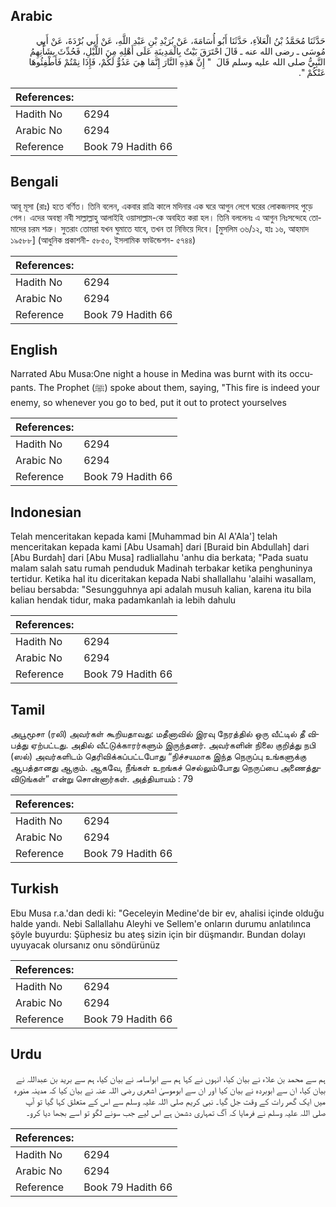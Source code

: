 ## Arabic


<div dir="rtl" lang="ar" style={{fontSize:'larger',backgroundColor:'#f8f9fa',padding:20}}>
حَدَّثَنَا مُحَمَّدُ بْنُ الْعَلاَءِ، حَدَّثَنَا أَبُو أُسَامَةَ، عَنْ بُرَيْدِ بْنِ عَبْدِ اللَّهِ، عَنْ أَبِي بُرْدَةَ، عَنْ أَبِي مُوسَى ـ رضى الله عنه ـ قَالَ احْتَرَقَ بَيْتٌ بِالْمَدِينَةِ عَلَى أَهْلِهِ مِنَ اللَّيْلِ، فَحُدِّثَ بِشَأْنِهِمُ النَّبِيُّ صلى الله عليه وسلم قَالَ ‏ "‏ إِنَّ هَذِهِ النَّارَ إِنَّمَا هِيَ عَدُوٌّ لَكُمْ، فَإِذَا نِمْتُمْ فَأَطْفِئُوهَا عَنْكُمْ ‏"‏‏.‏
</div>
<div style={{backgroundColor:'#f8f9fa',padding:20, marginBottom: 10}}><table> <thead> <tr> <th>References:</th> <th></th> </tr> </thead> <tbody><tr><td>Hadith No</td><td>6294</td></tr><tr><td>Arabic No</td><td>6294</td></tr><tr><td>Reference</td><td>Book 79 Hadith 66</td></tr></tbody></table></div>

## Bengali


<div dir="ltr" lang="bn" style={{fontSize:'larger',backgroundColor:'#f8f9fa',padding:20}}>
আবূ মূসা (রাঃ) হতে বর্ণিত। তিনি বলেন, একবার রাত্রি কালে মদিনার এক ঘরে আগুন লেগে ঘরের লোকজনসহ পুড়ে গেল। এদের অবস্থা নবী সাল্লাল্লাহু আলাইহি ওয়াসাল্লাম-কে অবহিত করা হল। তিনি বললেনঃ এ আগুন নিঃসন্দেহে তোমাদের চরম শত্রু। সুতরাং তোমরা যখন ঘুমাতে যাবে, তখন তা নিভিয়ে দিবে। [মুসলিম ৩৬/১২, হাঃ ১৬, আহমাদ ১৯৫৮৮] (আধুনিক প্রকাশনী- ৫৮৫০, ইসলামিক ফাউন্ডেশন- ৫৭৪৪)
</div>
<div style={{backgroundColor:'#f8f9fa',padding:20, marginBottom: 10}}><table> <thead> <tr> <th>References:</th> <th></th> </tr> </thead> <tbody><tr><td>Hadith No</td><td>6294</td></tr><tr><td>Arabic No</td><td>6294</td></tr><tr><td>Reference</td><td>Book 79 Hadith 66</td></tr></tbody></table></div>

## English


<div dir="ltr" lang="en" style={{fontSize:'larger',backgroundColor:'#f8f9fa',padding:20}}>
Narrated Abu Musa:One night a house in Medina was burnt with its occupants. The Prophet (ﷺ) spoke about them, saying, "This fire is indeed your enemy, so whenever you go to bed, put it out to protect yourselves
</div>
<div style={{backgroundColor:'#f8f9fa',padding:20, marginBottom: 10}}><table> <thead> <tr> <th>References:</th> <th></th> </tr> </thead> <tbody><tr><td>Hadith No</td><td>6294</td></tr><tr><td>Arabic No</td><td>6294</td></tr><tr><td>Reference</td><td>Book 79 Hadith 66</td></tr></tbody></table></div>

## Indonesian


<div dir="ltr" lang="id" style={{fontSize:'larger',backgroundColor:'#f8f9fa',padding:20}}>
Telah menceritakan kepada kami [Muhammad bin Al A'Ala'] telah menceritakan kepada kami [Abu Usamah] dari [Buraid bin Abdullah] dari [Abu Burdah] dari [Abu Musa] radliallahu 'anhu dia berkata; "Pada suatu malam salah satu rumah penduduk Madinah terbakar ketika penghuninya tertidur. Ketika hal itu diceritakan kepada Nabi shallallahu 'alaihi wasallam, beliau bersabda: "Sesungguhnya api adalah musuh kalian, karena itu bila kalian hendak tidur, maka padamkanlah ia lebih dahulu
</div>
<div style={{backgroundColor:'#f8f9fa',padding:20, marginBottom: 10}}><table> <thead> <tr> <th>References:</th> <th></th> </tr> </thead> <tbody><tr><td>Hadith No</td><td>6294</td></tr><tr><td>Arabic No</td><td>6294</td></tr><tr><td>Reference</td><td>Book 79 Hadith 66</td></tr></tbody></table></div>

## Tamil


<div dir="ltr" lang="ta" style={{fontSize:'larger',backgroundColor:'#f8f9fa',padding:20}}>
அபூமூசா (ரலி) அவர்கள் கூறியதாவது: மதீனாவில் இரவு நேரத்தில் ஒரு வீட்டில் தீ விபத்து ஏற்பட்டது. அதில் வீட்டுக்காரர்களும் இருந்தனர். அவர்களின் நிலை குறித்து நபி (ஸல்) அவர்களிடம் தெரிவிக்கப்பட்டபோது “நிச்சயமாக இந்த நெருப்பு உங்களுக்கு ஆபத்தானது ஆகும். ஆகவே, நீங்கள் உறங்கச் செல்லும்போது நெருப்பை அணைத்துவிடுங்கள்” என்று சொன்னார்கள். அத்தியாயம் : 79
</div>
<div style={{backgroundColor:'#f8f9fa',padding:20, marginBottom: 10}}><table> <thead> <tr> <th>References:</th> <th></th> </tr> </thead> <tbody><tr><td>Hadith No</td><td>6294</td></tr><tr><td>Arabic No</td><td>6294</td></tr><tr><td>Reference</td><td>Book 79 Hadith 66</td></tr></tbody></table></div>

## Turkish


<div dir="ltr" lang="tr" style={{fontSize:'larger',backgroundColor:'#f8f9fa',padding:20}}>
Ebu Musa r.a.'dan dedi ki: "Geceleyin Medine'de bir ev, ahalisi içinde olduğu halde yandı. Nebi Sallallahu Aleyhi ve Sellem'e onların durumu anlatılınca şöyle buyurdu: Şüphesiz bu ateş sizin için bir düşmandır. Bundan dolayı uyuyacak olursanız onu söndürünüz
</div>
<div style={{backgroundColor:'#f8f9fa',padding:20, marginBottom: 10}}><table> <thead> <tr> <th>References:</th> <th></th> </tr> </thead> <tbody><tr><td>Hadith No</td><td>6294</td></tr><tr><td>Arabic No</td><td>6294</td></tr><tr><td>Reference</td><td>Book 79 Hadith 66</td></tr></tbody></table></div>

## Urdu


<div dir="rtl" lang="ur" style={{fontSize:'larger',backgroundColor:'#f8f9fa',padding:20}}>
ہم سے محمد بن علاء نے بیان کیا، انہوں نے کہا ہم سے ابواسامہ نے بیان کیا، ہم سے برید بن عبداللہ نے بیان کیا، ان سے ابوبردہ نے بیان کیا اور ان سے ابوموسیٰ اشعری رضی اللہ عنہ نے بیان کیا کہ مدینہ منورہ میں ایک گھر رات کے وقت جل گیا۔ نبی کریم صلی اللہ علیہ وسلم سے اس کے متعلق کہا گیا تو آپ صلی اللہ علیہ وسلم نے فرمایا کہ آگ تمہاری دشمن ہے اس لیے جب سونے لگو تو اسے بجھا دیا کرو۔
</div>
<div style={{backgroundColor:'#f8f9fa',padding:20, marginBottom: 10}}><table> <thead> <tr> <th>References:</th> <th></th> </tr> </thead> <tbody><tr><td>Hadith No</td><td>6294</td></tr><tr><td>Arabic No</td><td>6294</td></tr><tr><td>Reference</td><td>Book 79 Hadith 66</td></tr></tbody></table></div>